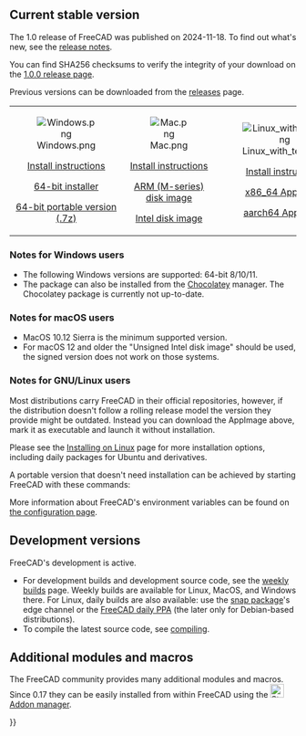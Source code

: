 <languages/>
{{TOCright}}
<translate>

== Current stable version == <!--T:2-->

<!--T:3-->
The 1.0 release of FreeCAD was published on 2024-11-18. To find out what's new, see the [[Release_notes_1.0|release notes]].

<!--T:53-->
You can find SHA256 checksums to verify the integrity of your download on the [https://github.com/FreeCAD/FreeCAD/releases/tag/1.0.0 1.0.0 release page].

<!--T:57-->
Previous versions can be downloaded from the [https://github.com/FreeCAD/FreeCAD/releases releases] page.

</translate><!--Do not remove this tag. It would add even more places where version info has to be kept up to date-->
{| cellpadding="20" style="font-size:120%"

| align=center | [[Image:Windows.png]]

[[Installing_on_Windows|Install instructions]]

[https://github.com/FreeCAD/FreeCAD/releases/download/1.0.0/FreeCAD_1.0.0-conda-Windows-x86_64-installer-1.exe 64-bit installer]

[https://github.com/FreeCAD/FreeCAD/releases/download/1.0.0/FreeCAD_1.0.0-conda-Windows-x86_64-py311.7z 64-bit portable version (.7z)]

| align=center | [[Image:Mac.png]]

[[Installing_on_Mac|Install instructions]]

[https://github.com/FreeCAD/FreeCAD/releases/download/1.0.0/FreeCAD_1.0.0-conda-macOS-arm64-py311.dmg ARM (M-series) disk image]

[https://github.com/FreeCAD/FreeCAD/releases/download/1.0.0/FreeCAD_1.0.0-conda-macOS-x86_64-py311.dmg Intel disk image]

| align=center | [[Image:Linux_with_text.png]]

[[Installing_on_Linux|Install instructions]]

[https://github.com/FreeCAD/FreeCAD/releases/download/1.0.0/FreeCAD_1.0.0-conda-Linux-x86_64-py311.AppImage x86_64 AppImage]

[https://github.com/FreeCAD/FreeCAD/releases/download/1.0.0/FreeCAD_1.0.0-conda-Linux-aarch64-py311.AppImage aarch64 AppImage]

|}
<translate>

=== Notes for Windows users === <!--T:58-->

<!--T:5-->
* The following Windows versions are supported: 64-bit 8/10/11.
* The package can also be installed from the [https://chocolatey.org/packages/freecad Chocolatey] manager. The Chocolatey package is currently not up-to-date.

=== Notes for macOS users === <!--T:59-->

<!--T:9-->
* MacOS 10.12 Sierra is the minimum supported version.
* For macOS 12 and older the "Unsigned Intel disk image" should be used, the signed version does not work on those systems.

=== Notes for GNU/Linux users === <!--T:6-->

<!--T:51-->
Most distributions carry FreeCAD in their official repositories, however, if the distribution doesn't follow a rolling release model the version they provide might be outdated. Instead you can download the AppImage above, mark it as executable and launch it without installation.

<!--T:54-->
Please see the [[Installing_on_Linux|Installing on Linux]] page for more installation options, including daily packages for Ubuntu and derivatives.

<!--T:55-->
A portable version that doesn't need installation can be achieved by starting FreeCAD with these commands:

</translate>
{{Code|lang=text|code=
cd path/to/directory_containing_AppImage/
chmod +x ./name_of_AppImage_file.AppImage
HOME="$PWD/Settings" FREECAD_USER_HOME="$PWD/Settings" ./name_of_AppImage_file.AppImage
}}
<translate>

<!--T:56-->
More information about FreeCAD's environment variables can be found on [[Start_up_and_Configuration#Environment_variables|the configuration page]].

== Development versions == <!--T:60-->

<!--T:4-->
FreeCAD's development is active.
* For development builds and development source code, see the [https://github.com/FreeCAD/FreeCAD-Bundle/releases/tag/weekly-builds weekly builds] page. Weekly builds are available for Linux, MacOS, and Windows there. For Linux, daily builds are also available: use the [[Ubuntu_Snap|snap package]]'s edge channel or the [https://launchpad.net/~freecad-maintainers/+archive/ubuntu/freecad-daily FreeCAD daily PPA] (the later only for Debian-based distributions).
* To compile the latest source code, see [[Compiling|compiling]].

== Additional modules and macros == <!--T:44-->

<!--T:52-->
The FreeCAD community provides many additional modules and macros. Since 0.17 they can be easily installed from within FreeCAD using the [[Image:Std_AddonMgr.svg|24px]] [[Std_AddonMgr|Addon manager]].


</translate>
{{Userdocnavi{{#translation:}}}}
